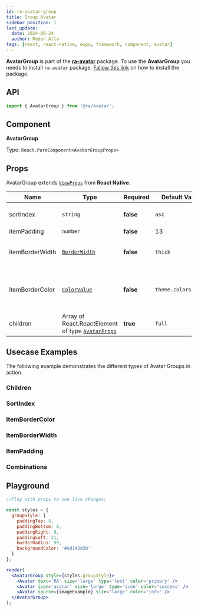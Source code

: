 ```yaml
---
id: ra-avatar-group
title: Group Avatar
sidebar_position: 1
last_update:
  date: 2024-09-24
  author: Redon Alla
tags: [react, react-native, expo, framework, component, avatar]
---
```


**AvatarGroup** is part of the [**ra-avatar**](../) package.
To use the **AvatarGroup** you needs to install `ra-avatar` package. [Fallow this link](../#installation) on how to install the package.

## API

```jsx
import { AvatarGroup } from '@ra/avatar';
```

## Component

**AvatarGroup**

Type: `React.PureComponent<AvatarGroupProps>`

## Props

AvatarGroup extends [`ViewProps`](https://reactnative.dev/docs/view#props) from **React Native**.

|  Name   | Type | Required | Default Value | Description |
| -- | -- | -- | -- | -- |
| sortIndex | `string` | **false** | `asc` | `asc` or `desc` are supported |
| itemPadding | `number` | **false** | 13 |  |
| itemBorderWidth | [`BorderWidth`](docs/components/avatar/single/#borderwidth) | **false** | `thick` | Optional avatar borders width. |
| itemBorderColor | [`ColorValue`](https://reactnative.dev/docs/colors) | **false** | ``theme.colors.card`` | Borders color according `react-native` ColorValue. |
| children | Array of React.ReactElement of type [`AvatarProps`](/docs/components/avatar/single/#props) | **true** | `full` | |


## Usecase Examples

The following example demonstrates the different types of Avatar Groups in action.

### Children


<Children />

### SortIndex


<SortIndex />

### ItemBorderColor


<ItemBorderColor />

### ItemBorderWidth


<ItemBorderWidth />

### ItemPadding


<ItemPadding />

### Combinations


<Combinations />

## Playground

```jsx live noInline
//Play with props to see live changes;

const styles = {
  groupStyle: {
    paddingTop: 8,
    paddingBottom: 8,
    paddingRight: 8,
    paddingLeft: 21,
    borderRadius: 99,
    backgroundColor: '#ed143d30'
  }
};

render(
  <AvatarGroup style={styles.groupStyle}>
    <Avatar text='RA' size='large' type='text' color='primary' />
    <Avatar icon='avatar' size='large' type='icon' color='success' />
    <Avatar source={imageExample} size='large' color='info' />
  </AvatarGroup>
);
```